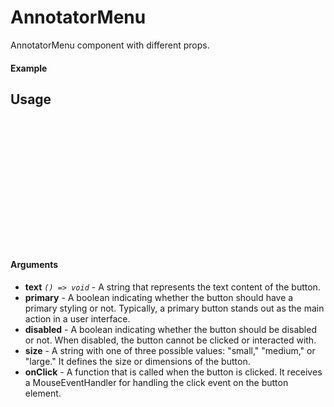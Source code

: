 
<Meta of={AnnotatorMenu} title="AnnotatorMenu" />

# AnnotatorMenu

AnnotatorMenu component with different props.

#### Example

<Canvas of={AnnotatorMenu.Primary} />

## Usage

```ts
import {AnnotatorMenu} from "sld-ui";

const Example = () => {
  return (
      <AnnotatorMenu
        size={"small"}
        text={"AnnotatorMenu"}
        onClick={()=> console.log("Clicked")}
        primary
      />
  );
};

export default Example;
```

#### Arguments

- **text** _`() => void`_ - A string that represents the text content of the button.
- **primary** - A boolean indicating whether the button should have a primary styling or not. Typically, a primary button stands out as the main action in a user interface.
- **disabled** - A boolean indicating whether the button should be disabled or not. When disabled, the button cannot be clicked or interacted with.
- **size** - A string with one of three possible values: "small," "medium," or "large." It defines the size or dimensions of the button.
- **onClick** - A function that is called when the button is clicked. It receives a MouseEventHandler for handling the click event on the button element.